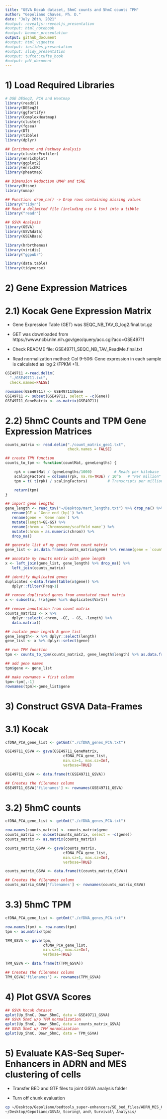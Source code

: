 ```yaml
---
title: "GSVA Kocak dataset, 5hmC counts and 5hmC counts TPM"
author: "Gepoliano Chaves, Ph. D."
date: "July 26th, 2021"
#output: revealjs::revealjs_presentation
#output: html_notebook
#output: beamer_presentation
output: github_document
#output: html_vignette
#output: ioslides_presentation
#output: slidy_presentation 
#output: tufte::tufte_book
#output: pdf_document
---
```


# 1) Load Required Libraries

```r
# DGE DESeq2, PCA and Heatmap
library(readxl)
library(DESeq2)
library(ggfortify)
library(ComplexHeatmap)
library(cluster)
library(fgsea)
library(DT)
library(tibble)
library(dplyr)

## Enrichment and Pathway Analysis
library(clusterProfiler)
library(enrichplot)
library(ggplot2)
library(enrichR)
library(pheatmap)

## Dimension Reduction UMAP and tSNE
library(Rtsne)
library(umap)

## Function: drop_na() -> Drop rows containing missing values
library("tidyr")
## Read a delimited file (including csv & tsv) into a tibble
library("readr")

## GSVA Analysis
library(GSVA)
library(GSVAdata)
library(GSEABase)

library(hrbrthemes)
library(viridis)
library("ggpubr")

library(data.table)
library(tidyverse)
```

# 2) Gene Expression Matrices

# 2.1) Kocak Gene Expression Matrix

* Gene Expression Table (GET) was SEQC_NB_TAV_G_log2.final.txt.gz

* GET was downloaded from https://www.ncbi.nlm.nih.gov/geo/query/acc.cgi?acc=GSE49711

* Check README file: GSE49711_SEQC_NB_TAV_ReadMe.final.txt

* Read normalization method: Col 9-506: Gene expression in each sample is calculated as log 2 (FPKM +1).


```r
GSE49711 <-read.delim(
  "./GSE49711.txt", 
  check.names=FALSE)

rownames(GSE49711) <- GSE49711$Gene
GSE49711 <- subset(GSE49711, select = -c(Gene))
GSE49711_GeneMatrix <- as.matrix(GSE49711)
```

# 2.2) 5hmC Counts and TPM Gene Expression Matrices

```r
counts_matrix <- read.delim("./count_matrix_geo1.txt",
                            check.names = FALSE)

## create TPM function
counts_to_tpm <- function(countMat, geneLengths) {

    rpk = countMat / (geneLengths/1000)          # Reads per kilobase
    scalingFactors = colSums(rpk, na.rm=TRUE) / 10^6   # "Per million" scaling factor
    tpm = t( t(rpk) / scalingFactors)         # Transcripts per million

    return(tpm)
}

## import gene lengths 
gene_length <- read_tsv("~/Desktop/mart_lengths.txt") %>% drop_na() %>% rename(GS = `Gene start (bp)`) %>% 
   rename(GE = `Gene end (bp)`) %>%
   rename(gene = `Gene name`) %>% 
   mutate(length=GE-GS) %>% 
   rename(chrom = `Chromosome/scaffold name`) %>%
   mutate(chrom = as.numeric(chrom)) %>%
   drop_na()

## generate list of my genes from count matrix 
gene_list <- as.data.frame(counts_matrix$gene) %>% rename(gene = `counts_matrix$gene`)

## annotate my counts matrix with gene length 
x <- left_join(gene_list, gene_length) %>% drop_na() %>%
   left_join(counts_matrix) 

## identify duplicated genes 
duplicates <-data.frame(table(x$gene)) %>%
   dplyr::filter(Freq>1)

## remove duplicated genes from annotated count matrix 
x <- subset(x, !(x$gene %in% duplicates$Var1))

## remove annotation from count matrix 
counts_matrix2 <- x %>%
   dplyr::select(-chrom, -GE, - GS, -length) %>%
   data.matrix()

## isolate gene legnth & gene list 
gene_length<- x %>% dplyr::select(length)
gene_list <- x %>% dplyr::select(gene)

## run TPM function
tpm <- counts_to_tpm(counts_matrix2, gene_length$length) %>% as.data.frame()

## add gene names 
tpm$gene <- gene_list

## make rownames = first column 
tpm<-tpm[,-1]
rownames(tpm)<-gene_list$gene

```

# 3) Construct GSVA Data-Frames

# 3.1) Kocak

```r
cfDNA_PCA_gene_list <- getGmt("./cfDNA_genes_PCA.txt")

GSE49711_GSVA <- gsva(GSE49711_GeneMatrix, 
                          cfDNA_PCA_gene_list, 
                          min.sz=1, max.sz=Inf, 
                          verbose=TRUE)

GSE49711_GSVA <- data.frame(t(GSE49711_GSVA))

## Creates the filenames column
GSE49711_GSVA['filenames'] <- rownames(GSE49711_GSVA)
```

# 3.2) 5hmC counts

```r
cfDNA_PCA_gene_list <- getGmt("./cfDNA_genes_PCA.txt")

row.names(counts_matrix) <- counts_matrix$gene
counts_matrix <- subset(counts_matrix, select = -c(gene))
counts_matrix <- as.matrix(counts_matrix)

counts_matrix_GSVA <- gsva(counts_matrix, 
                          cfDNA_PCA_gene_list, 
                          min.sz=1, max.sz=Inf, 
                          verbose=TRUE)

counts_matrix_GSVA <- data.frame(t(counts_matrix_GSVA))

## Creates the filenames column
counts_matrix_GSVA['filenames'] <- rownames(counts_matrix_GSVA)
```

# 3.3) 5hmC TPM

```r
cfDNA_PCA_gene_list <- getGmt("./cfDNA_genes_PCA.txt")

row.names(tpm) <- row.names(tpm)
tpm <- as.matrix(tpm)

TPM_GSVA <- gsva(tpm, 
                 cfDNA_PCA_gene_list,
                 min.sz=1, max.sz=Inf, 
                 verbose=TRUE)

TPM_GSVA <- data.frame(t(TPM_GSVA))

## Creates the filenames column
TPM_GSVA['filenames'] <- rownames(TPM_GSVA)
```

# 4) Plot GSVA Scores

```r
## GSVA Kocak dataset
qplot(Up_5hmC, Down_5hmC, data = GSE49711_GSVA)
## GSVA 5hmC w/o TPM normalization
qplot(Up_5hmC, Down_5hmC, data = counts_matrix_GSVA)
## GSVA 5hmC w/ TPM normalization
qplot(Up_5hmC, Down_5hmC, data = TPM_GSVA)

```

# 5) Evaluate KAS-Seq Super-Enhancers in ADRN and MES clustering of cells

* Transfer BED and GTF files to joint GSVA analysis folder

* Turn off chunk evaluation

```bash
cp ~/Desktop/Gepoliano/bedtools_super-enhancers/SE_bed_files/ADRN_MES_Ctl_cat_raw* \
~/Desktop/Gepoliano/GSVA\ Scoring\ and\ Survival\ Analysis/
```


